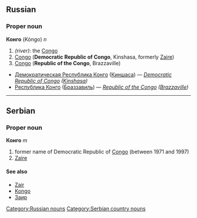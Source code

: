 ==Russian==
[[Category:Russian nouns]]
===Proper noun===
'''Конго''' (Kóngo) ''n''
#''(river)'': the [[Congo]]
# [[Congo]] ('''Democratic Republic of Congo''', Kinshasa, formerly [[Zaire]])
# [[Congo]] ('''Republic of the Congo''', Brazzaville)
*[[Демократическая Республика Конго]] ([[Киншаса]]) — ''[[Democratic Republic of Congo]] ([[Kinshasa]])''
*[[Республика Конго]] ([[Браззавиль]]) — ''[[Republic of the Congo]] ([[Brazzaville]])''


----

==Serbian==
===Proper noun===
'''Конго''' ''m''
#former name of Democratic Republic of [[Congo]] (between 1971 and 1997)
#[[Zaire]]
====See also====
*[[Zair]]
*[[Kongo]]
*[[Заир]]
[[Category:Serbian country nouns]]